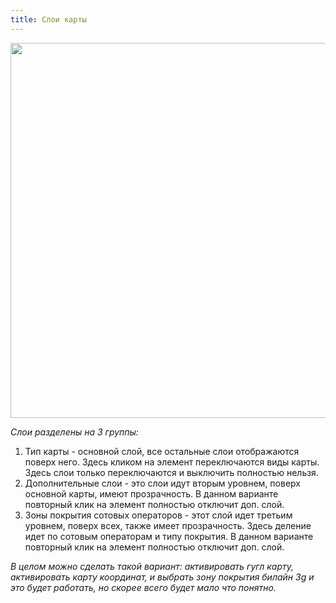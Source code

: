 ```yaml
---
title: Слои карты
---
```

<Image src="/assets/screens/map_layers.jpg" height="600"/>

*Слои разделены на 3 группы:*
1. Тип карты - основной слой, все остальные слои отображаются поверх него. Здесь кликом на элемент переключаются виды
 карты. Здесь слои только переключаются и выключить полностью нельзя.
2. Дополнительные слои - это слои идут вторым уровнем, поверх основной карты, имеют прозрачность. В данном варианте
повторный клик на элемент полностью отключит доп. слой.
3. Зоны покрытия сотовых операторов - этот слой идет третьим уровнем, поверх всех, также имеет прозрачность. Здесь
деление идет по сотовым операторам и типу покрытия. В данном варианте повторный клик на элемент полностью отключит доп. слой.

*В целом можно сделать такой вариант: активировать гугл карту, активировать карту координат, и выбрать зону покрытия
 билайн 3g и это будет работать, но скорее всего будет мало что понятно.*

